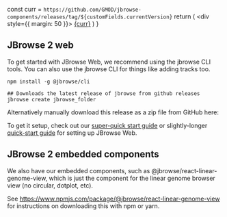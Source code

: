 
  const curr = `https://github.com/GMOD/jbrowse-components/releases/tag/${customFields.currentVersion}`
  return (
    <div style={{ margin: 50 }}>
      <a href={curr}>{curr}</a>
    </div>
  )
}

## JBrowse 2 web

To get started with JBrowse Web, we recommend using the jbrowse CLI tools.
You can also use the jbrowse CLI for things like adding tracks too.

```
npm install -g @jbrowse/cli

## Downloads the latest release of jbrowse from github releases
jbrowse create jbrowse_folder
```

Alternatively manually download this release as a zip file from GitHub here:

<Link />

To get it setup, check out our [super-quick start
guide](/docs/superquickstart_web) or slightly-longer [quick-start
guide](/docs/quickstart_web) for setting up JBrowse Web.

## JBrowse 2 embedded components

We also have our embedded components, such as
@jbrowse/react-linear-genome-view, which is just the component for the linear
genome browser view (no circular, dotplot, etc).

See https://www.npmjs.com/package/@jbrowse/react-linear-genome-view for
instructions on downloading this with npm or yarn.
